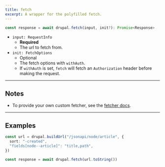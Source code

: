 ```yaml
---
title: fetch
excerpt: A wrapper for the polyfilled fetch.
---
```


```ts
const response = await drupal.fetch(input, init?): Promise<Response>
```

- `input: RequestInfo`
  - **Required**
  - The url to fetch from.
- `init: FetchOptions`
  - Optional
  - The fetch options with `withAuth`.
  - If `withAuth` is set, `fetch` will fetch an `Authorization` header before making the request.

---

## Notes

- To provide your own custom fetcher, see the [fetcher docs](/docs/fetcher).

---

## Examples

```ts
const url = drupal.buildUrl("/jsonapi/node/article", {
  sort: "-created",
  "fields[node--article]": "title,path",
})

const response = await drupal.fetch(url.toString())
```
